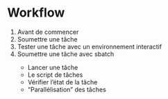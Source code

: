 # Workflow
<ol>
  <li>Avant de commencer</li>
  <li>Soumettre une tâche</li>
  <li>Tester une tâche avec un environnement interactif</li>
  <li>Soumettre une tâche avec sbatch</li>
    <ul>
      <li>Lancer une tâche</li>
      <li>Le script de tâches</li>
      <li>Vérifier l'état de la tâche</li>
      <li>“Parallélisation” des tâches </li>
    </ul>
  </li>
</ol>